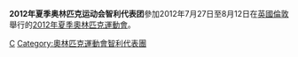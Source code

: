 {{noteTA|G1=Sports}}
{{Infobox Country Olympics
|NOC = CHI
|games = 2012年夏季
|competitors=35
|sports= 17
|flagbearer=[[Denisse_van_Lamoen|Denisse van Lamoen]]
}}
'''2012年夏季奥林匹克运动会智利代表团'''參加2012年7月27日至8月12日在[[英國|英國]][[倫敦|倫敦]]舉行的[[2012年夏季奧林匹克運動會|2012年夏季奧林匹克運動會]]。

{{Nations at the 2012 Summer Olympics}}

[[Category:2012年夏季奧林匹克運動會代表團|C]]
[[Category:奧林匹克運動會智利代表團|Category:奧林匹克運動會智利代表團]]